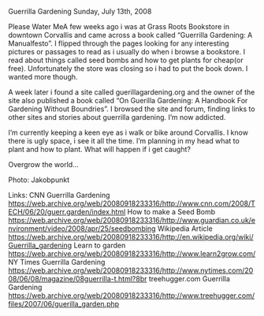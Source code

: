 Guerrilla Gardening
Sunday, July 13th, 2008

Please Water MeA few weeks ago i was at Grass Roots Bookstore in downtown Corvallis and came across a book called “Guerrilla Gardening: A Manualfesto”. I flipped through the pages looking for any interesting pictures or passages to read as i usually do when i browse a bookstore. I read about things called seed bombs and how to get plants for cheap(or free). Unfortunately the store was closing so i had to put the book down. I wanted more though.

A week later i found a site called guerillagardening.org and the owner of the site also published a book called “On Guerilla Gardening: A Handbook For Gardening Without Boundries”. I browsed the site and forum, finding links to other sites and stories about guerrilla gardening. I’m now addicted.

I’m currently keeping a keen eye as i walk or bike around Corvallis. I know there is ugly space, i see it all the time. I’m planning in my head what to plant and how to plant. What will happen if i get caught?

Overgrow the world…

Photo:
Jakobpunkt

Links:
CNN Guerrilla Gardening https://web.archive.org/web/20080918233316/http://www.cnn.com/2008/TECH/06/20/guerr.garden/index.html
How to make a Seed Bomb https://web.archive.org/web/20080918233316/http://www.guardian.co.uk/environment/video/2008/apr/25/seedbombing
Wikipedia Article https://web.archive.org/web/20080918233316/http://en.wikipedia.org/wiki/Guerrilla_gardening
Learn to garden https://web.archive.org/web/20080918233316/http://www.learn2grow.com/
NY Times Guerrilla Gardening https://web.archive.org/web/20080918233316/http://www.nytimes.com/2008/06/08/magazine/08guerrilla-t.html?8br
treehugger.com Guerrilla Gardening https://web.archive.org/web/20080918233316/http://www.treehugger.com/files/2007/06/guerilla_garden.php